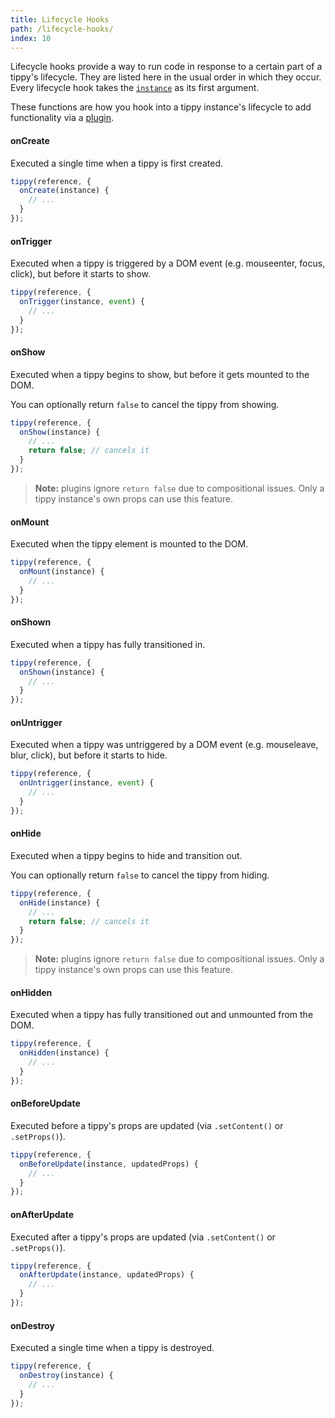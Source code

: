 ```yaml
---
title: Lifecycle Hooks
path: /lifecycle-hooks/
index: 10
---
```


Lifecycle hooks provide a way to run code in response to a certain part of a
tippy's lifecycle. They are listed here in the usual order in which they occur.
Every lifecycle hook takes the [`instance`](/tippy-instance/) as its first
argument.

These functions are how you hook into a tippy instance's lifecycle to add
functionality via a [plugin](/plugins/).

#### onCreate

Executed a single time when a tippy is first created.

```js
tippy(reference, {
  onCreate(instance) {
    // ...
  }
});
```

#### onTrigger

Executed when a tippy is triggered by a DOM event (e.g. mouseenter, focus,
click), but before it starts to show.

```js
tippy(reference, {
  onTrigger(instance, event) {
    // ...
  }
});
```

#### onShow

Executed when a tippy begins to show, but before it gets mounted to the DOM.

You can optionally return `false` to cancel the tippy from showing.

```js
tippy(reference, {
  onShow(instance) {
    // ...
    return false; // cancels it
  }
});
```

> **Note:** plugins ignore `return false` due to compositional issues. Only a
> tippy instance's own props can use this feature.

#### onMount

Executed when the tippy element is mounted to the DOM.

```js
tippy(reference, {
  onMount(instance) {
    // ...
  }
});
```

#### onShown

Executed when a tippy has fully transitioned in.

```js
tippy(reference, {
  onShown(instance) {
    // ...
  }
});
```

#### onUntrigger

Executed when a tippy was untriggered by a DOM event (e.g. mouseleave, blur,
click), but before it starts to hide.

```js
tippy(reference, {
  onUntrigger(instance, event) {
    // ...
  }
});
```

#### onHide

Executed when a tippy begins to hide and transition out.

You can optionally return `false` to cancel the tippy from hiding.

```js
tippy(reference, {
  onHide(instance) {
    // ...
    return false; // cancels it
  }
});
```

> **Note:** plugins ignore `return false` due to compositional issues. Only a
> tippy instance's own props can use this feature.

#### onHidden

Executed when a tippy has fully transitioned out and unmounted from the DOM.

```js
tippy(reference, {
  onHidden(instance) {
    // ...
  }
});
```

#### onBeforeUpdate

Executed before a tippy's props are updated (via `.setContent()` or
`.setProps()`).

```js
tippy(reference, {
  onBeforeUpdate(instance, updatedProps) {
    // ...
  }
});
```

#### onAfterUpdate

Executed after a tippy's props are updated (via `.setContent()` or
`.setProps()`).

```js
tippy(reference, {
  onAfterUpdate(instance, updatedProps) {
    // ...
  }
});
```

#### onDestroy

Executed a single time when a tippy is destroyed.

```js
tippy(reference, {
  onDestroy(instance) {
    // ...
  }
});
```
